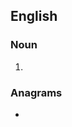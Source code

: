 ==English==

===Noun===
{{head|en|noun form}}

# {{plural of|en|latke}}

===Anagrams===
* {{anagrams|en|a=aeklst|e-stalk|ketals|lasket}}